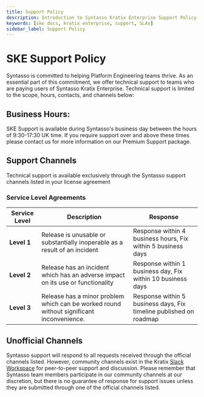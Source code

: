 ```yaml
---
title: Support Policy
description: Introduction to Syntasso Kratix Enterprise Support Policy
keywords: [ske docs, kratix enterprise, support, SLAs]
sidebar_label: Support Policy
---
```


# SKE Support Policy

Syntasso is committed to helping Platform Engineering teams thrive. As an essential part of this commitment, we offer technical support to teams who are paying users of Syntasso Kratix Enterprise. Technical support is limited to the scope, hours, contacts, and channels below:

## Business Hours:

SKE Support is available during Syntasso's business day between the hours of 9:30-17:30 UK time. If you require support over and above these times please contact us for more information on our Premium Support package.

## Support Channels

Technical support is available exclusively through the Syntasso support channels listed in your license agreement

### Service Level Agreements

| Service Level | Description                                                                              | Response                                                           |
| ------------- | ---------------------------------------------------------------------------------------- | ------------------------------------------------------------------ |
| **Level 1**   | Release is unusable or substantially inoperable as a result of an incident               | Response within 4 business hours, Fix within 5 business days       |
| **Level 2**   | Release has an incident which has an adverse impact on its use or functionality          | Response within 1 business day, Fix within 10 business days        |
| **Level 3**   | Release has a minor problem which can be worked round without significant inconvenience. | Response within 5 business days, Fix timeline published on roadmap |

## Unofficial Channels

Syntasso support will respond to all requests received through the official channels listed. However, community channels exist in the Kratix [Slack Workspace](https://join.slack.com/t/kratixworkspace/shared_invite/zt-2aqdyq16t-geFUqrQgaTFbcBaP1FlY4g) for peer-to-peer support and discussion.
Please remember that Syntasso team members participate in our community channels at our discretion, but there is no guarantee of response for support issues unless they are submitted through one of the official channels listed.
